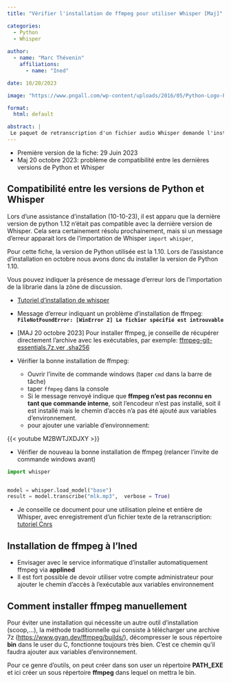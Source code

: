 ```yaml
---
title: "Vérifier l'installation de ffmpeg pour utiliser Whisper [Maj]"

categories:
  - Python
  - Whisper
  
author: 
  - name: "Marc Thévenin"
    affiliations:
      - name: "Ined"

date: 10/20/2023

image: "https://www.pngall.com/wp-content/uploads/2016/05/Python-Logo-PNG-Picture.png"

format: 
  html: default

abstract: | 
 Le paquet de retranscription d'un fichier audio Whisper demande l'installation de l'encodeur vidéo **ffmpeg**. Même installé, le chemin d'accès de ffmpeg doit être impérativement présent dans les variables d'environnement.
---
```



- Première version de la fiche: 29 Juin 2023
- Maj 20 octobre 2023: problème de compatibilité entre les dernières versions de Python et Whisper 


::: callout-note

## Compatibilité entre les versions de Python et Whisper

Lors d'une assistance d'installation (10-10-23), il est apparu que la dernière version de python 1.12 n'était pas compatible avec la dernière version de Whisper. Cela sera certainement résolu prochainement, mais si un message d'erreur apparait lors de l'importation de Whisper `import whisper`, 

Pour cette fiche, la version de Python utilisée est la 1.10. Lors de l'assistance d'installation en octobre nous avons donc du installer la version de Python 1.10.

Vous pouvez indiquer la présence de message d'erreur lors de l'importation de la librarie dans la zône de discussion.

:::



- [Tutoriel d'installation de whisper](https://github.com/openai/whisper)

- Message d'erreur indiquant un problème d'installation de ffmpeg: **`FileNotFoundError: [WinError 2] Le fichier spécifié est introuvable`**

- [MAJ 20 octobre 2023] Pour installer ffmpeg, je conseille de récupérer directement l'archive avec les exécutables, par exemple: [ffmpeg-git-essentials.7z.ver .sha256](https://www.gyan.dev/ffmpeg/builds/)

- Vérifier la bonne installation de ffmpeg:
   - Ouvrir l'invite de commande windows (taper `cmd` dans la barre de tâche)
   - taper `ffmpeg` dans la console
   - Si le message renvoyé indique que **ffmpeg n’est pas reconnu en tant que commande interne**, soit l'encodeur n'est pas installé, soit il est installé mais le chemin d'accès n'a pas été ajouté aux variables d'environnement.
   - pour ajouter une variable d'environnement: 


{{< youtube M2BWTJXDJXY >}} 


- Vérifier de nouveau la bonne installation de ffmpeg (relancer l'invite de commande windows avant)


```python
import whisper


model = whisper.load_model("base")
result = model.transcribe("mlk.mp3",  verbose = True)
```


- Je conseille ce document pour une utilisation pleine et entière de Whisper, avec enregistrement d'un fichier texte de la retranscription: [tutoriel Cnrs](https://www.css.cnrs.fr/whisper-pour-retranscrire-des-entretiens/)


::: callout-tip

## Installation de ffmpeg à  l'Ined

- Envisager avec le service informatique d'installer automatiquement  ffmpeg via **applined**
- Il est fort possible de devoir utiliser votre compte administrateur pour ajouter le chemin d'accès à l'exécutable aux variables environnement

:::


::: callout-warning

## Comment installer ffmpeg manuellement

Pour éviter une installation qui nécessite un autre outil d'installation (scoop,...), la méthode traditionnelle qui consiste à télécharger une archive 7z (<https://www.gyan.dev/ffmpeg/builds/>), décompresser le sous répertoire **bin**  dans le user du C, fonctionne toujours très bien. C'est ce chemin qu'il faudra ajouter aux variables d'environnement. 

Pour ce genre d'outils, on peut créer dans son user un répertoire **PATH_EXE** et ici créer un sous répertoire **ffmpeg** dans lequel on mettra le bin.

:::



















